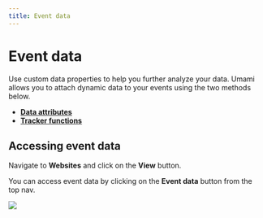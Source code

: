 ```yaml
---
title: Event data
---
```


# Event data

Use custom data properties to help you further analyze your data.
Umami allows you to attach dynamic data to your events using the two methods below.

- **[Data attributes](/docs/track-events#using-data-attributes)**
- **[Tracker functions](/docs/tracker-functions#event-data)**

## Accessing event data

Navigate to **Websites** and click on the **View** button.

You can access event data by clicking on the **Event data** button from the top nav.

<img src="https://content.umami.is/website/images/docs/v2/website-navbar.png" />

